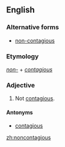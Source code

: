 ==English==

===Alternative forms===
* [[non-contagious]]

===Etymology===
''[[non-]]'' + ''[[contagious]]''

===Adjective===
{{en-adj|-}}

# Not [[contagious]].

====Antonyms====
* [[contagious]]

[[zh:noncontagious]]